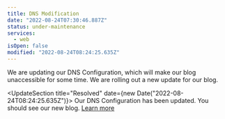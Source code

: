 ```yaml
---
title: DNS Modification
date: "2022-08-24T07:30:46.887Z"
status: under-maintenance
services:
  - web
isOpen: false
modified: "2022-08-24T08:24:25.635Z"
---
```


We are updating our DNS Configuration, which will make our blog unaccessible for some time.
We are rolling out a new update for our blog.

<UpdateSection title="Resolved" date={new Date("2022-08-24T08:24:25.635Z")}>
  Our DNS Configuration has been updated. You should see our new blog. [Learn
  more](https://blog.leocorporation.dev/2022/08/our-new-blog/)
</UpdateSection>
